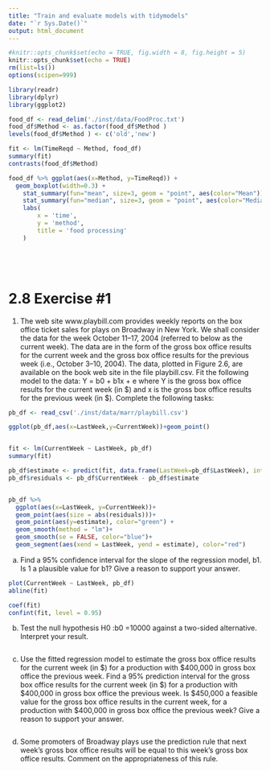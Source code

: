 ```yaml
---
title: "Train and evaluate models with tidymodels"
date: "`r Sys.Date()`"
output: html_document
---
```


```r

#knitr::opts_chunk$set(echo = TRUE, fig.width = 8, fig.height = 5)
knitr::opts_chunk$set(echo = TRUE)
rm(list=ls())
options(scipen=999)

```



```r

library(readr)
library(dplyr)
library(ggplot2)

```





```r

food_df <- read_delim('./inst/data/FoodProc.txt')
food_df$Method <- as.factor(food_df$Method )
levels(food_df$Method ) <- c('old','new')

```



```r

fit <- lm(TimeReqd ~ Method, food_df)
summary(fit)
contrasts(food_df$Method)

```




```r


food_df %>% ggplot(aes(x=Method, y=TimeReqd)) +
  geom_boxplot(width=0.3) +
	stat_summary(fun="mean", size=3, geom = "point", aes(color="Mean"))+
	stat_summary(fun="median", size=3, geom = "point", aes(color="Median"))+
	labs(
	    x = 'time', 
	    y = 'method', 
	    title = 'food processing'
	)






```










# 2.8 Exercise #1
1. The web site www.playbill.com provides weekly reports on the box office ticket sales for plays on Broadway in New York. We shall consider the data for the week October 11–17, 2004 (referred to below as the current week). The data are in the form of the gross box office results for the current week and the gross box office results for the previous week (i.e., October 3–10, 2004). The data, plotted in Figure 2.6, are available on the book web site in the file playbill.csv.
Fit the following model to the data: Y = b0 + b1x + e where Y is the gross box office results for the current week (in $) and x is the gross box office results for the previous week (in $). Complete the following tasks:


```r

pb_df <- read_csv('./inst/data/marr/playbill.csv')


```




```r

ggplot(pb_df,aes(x=LastWeek,y=CurrentWeek))+geom_point()  



```




```r

fit <- lm(CurrentWeek ~ LastWeek, pb_df)
summary(fit)

```

```r


pb_df$estimate <- predict(fit, data.frame(LastWeek=pb_df$LastWeek), interval='confidence')[,1]
pb_df$residuals <- pb_df$CurrentWeek - pb_df$estimate


pb_df %>% 
  ggplot(aes(x=LastWeek, y=CurrentWeek))+
  geom_point(aes(size = abs(residuals)))+
  geom_point(aes(y=estimate), color="green") + 
  geom_smooth(method = "lm")+
  geom_smooth(se = FALSE, color="blue")+
  geom_segment(aes(xend = LastWeek, yend = estimate), color="red")


```






(a) Find a 95% confidence interval for the slope of the regression model, b1. Is 1 a plausible value for b1? Give a reason to support your answer.


```r

plot(CurrentWeek ~ LastWeek, pb_df)
abline(fit)

coef(fit)  
confint(fit, level = 0.95)

```



(b) Test the null hypothesis H0 :b0 =10000 against a two-sided alternative. Interpret your result.

```r




```




(c) Use the fitted regression model to estimate the gross box office results for the current week (in $) for a production with $400,000 in gross box office the previous week. Find a 95% prediction interval for the gross box office results for the current week (in $) for a production with $400,000 in gross box office the previous week. Is $450,000 a feasible value for the gross box office results in the current week, for a production with $400,000 in gross box office the previous week? Give a reason to support your answer.


```r


```





(d) Some promoters of Broadway plays use the prediction rule that next week’s gross box office results will be equal to this week’s gross box office results. Comment on the appropriateness of this rule.




